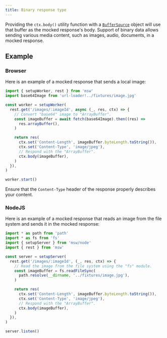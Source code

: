 ```yaml
---
title: Binary response type
---
```


Providing the `ctx.body()` utility function with a [`BufferSource`](https://developer.mozilla.org/en-US/docs/Web/API/BufferSource) object will use that buffer as the mocked response's body. Support of binary data allows sending various media content, such as images, audio, documents, in a mocked response.

## Example

### Browser

Here is an example of a mocked response that sends a local image:

```js showLineNumbers focusedLines=6-9,12-15
import { setupWorker, rest } from 'msw'
import base64Image from 'url-loader!../fixtures/image.jpg'

const worker = setupWorker(
  rest.get('/images/:imageId', async (_, res, ctx) => {
    // Convert "base64" image to "ArrayBuffer".
    const imageBuffer = await fetch(base64Image).then((res) =>
      res.arrayBuffer(),
    )

    return res(
      ctx.set('Content-Length', imageBuffer.byteLength.toString()),
      ctx.set('Content-Type', 'image/jpeg'),
      // Respond with the "ArrayBuffer".
      ctx.body(imageBuffer),
    )
  }),
)

worker.start()
```

<Hint>
  Ensure that the <code>Content-Type</code> header of the response properly
  describes your content.
</Hint>

### NodeJS

Here is an example of a mocked response that reads an image from the file system and sends it in the mocked response:

```js showLineNumbers focusedLines=8-11,14-17
import * as path from 'path'
import * as fs from 'fs'
import { setupServer } from 'msw/node'
import { rest } from 'msw'

const server = setupServer(
  rest.get('/images/:imageId', (_, res, ctx) => {
    // Read the image from the file system using the "fs" module.
    const imageBuffer = fs.readFileSync(
      path.resolve(__dirname, '../fixtures/image.jpg'),
    )

    return res(
      ctx.set('Content-Length', imageBuffer.byteLength.toString()),
      ctx.set('Content-Type', 'image/jpeg'),
      // Respond with the "ArrayBuffer".
      ctx.body(imageBuffer),
    )
  }),
)

server.listen()
```
